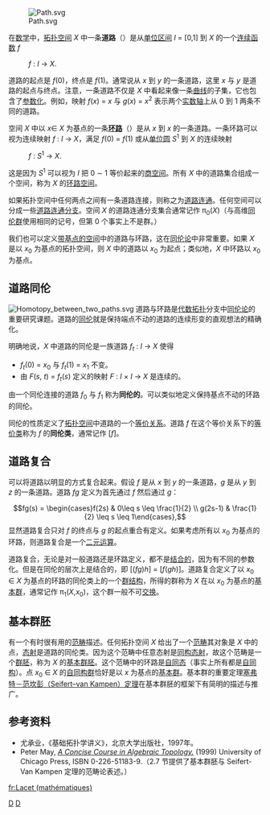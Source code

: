 [[File:Path.svg|thumb]]

在[[数学|数学]]中，[[拓扑空间|拓扑空间]] ''X'' 中一条'''道路'''（{{lang|en|path}}）是从[[单位区间|单位区间]] ''I'' = [0,1] 到 ''X'' 的一个[[连续函数_(拓扑学)|连续函数]] ''f'' 
:''f'' : ''I'' → ''X''.
道路的起点是 ''f''(0)，终点是 ''f''(1)。通常说从 ''x'' 到 ''y'' 的一条道路，这里 ''x'' 与 ''y'' 是道路的起点与终点。注意，一条道路不仅是 ''X'' 中看起来像一条[[曲线|曲线]]的子集，它也包含了[[坐标系|参数化]]。例如，映射 ''f''(''x'') =  ''x'' 与 ''g''(''x'') = ''x''<sup>2</sup> 表示两个[[实数轴|实数轴]]上从 0 到 1 两条不同的道路。

空间 ''X'' 中以 ''x''∈ ''X'' 为基点的一条'''[[环路_(拓扑学)|环路]]'''（{{lang|en|loop}}）是从 ''x'' 到 ''x'' 的一条道路。一条环路可以视为连续映射 ''f'' : ''I'' → ''X''，满足 ''f''(0) = ''f''(1) 或从[[单位圆|单位圆]] ''S''<sup>1</sup> 到 ''X'' 的连续映射
:''f'' : ''S''<sup>1</sup> → ''X''.
这是因为 ''S''<sup>1</sup> 可以视为 ''I'' 把 0 ∼ 1 等价起来的[[商空间|商空间]]。所有 ''X'' 中的道路集合组成一个空间，称为 ''X'' 的[[环路空间|环路空间]]。

如果拓扑空间中任何两点之间有一条道路连接，则称之为[[道路连通|道路连通]]。任何空间可以分成一些[[道路连通分支|道路连通分支]]。空间 ''X'' 的道路连通分支集合通常记作 π<sub>0</sub>(''X'')（与高维[[同伦群|同伦群]]使用相同的记号，但第 0 个事实上不是群。）

我们也可以定义[[带基点的空间|带基点的空间]]中的道路与环路，这在[[同伦论|同伦论]]中非常重要。如果 ''X'' 是以 ''x''<sub>0</sub> 为基点的拓扑空间，则 ''X'' 中的道路以 ''x''<sub>0</sub> 为起点；类似地，''X'' 中环路以 ''x''<sub>0</sub> 为基点。

==道路同伦==
{{main|同伦}}
[[File:Homotopy_between_two_paths.svg|thumb]]
道路与环路是[[代数拓扑|代数拓扑]]分支中[[同伦论|同伦论]]的重要研究课题。道路的[[同伦|同伦]]就是保持端点不动的道路的连续形变的直观想法的精确化。

明确地说，''X'' 中道路的同伦是一族道路 ''f''<sub>''t''</sub> : ''I'' → ''X'' 使得
* ''f''<sub>''t''</sub>(0) = ''x''<sub>0</sub> 与 ''f''<sub>''t''</sub>(1) = ''x''<sub>1</sub> 不变。
* 由 ''F''(''s'', ''t'') = ''f''<sub>''t''</sub>(''s'') 定义的映射 ''F'' : ''I'' × ''I'' → ''X'' 是连续的。

由一个同伦连接的道路 ''f''<sub>0</sub> 与 ''f''<sub>1</sub> 称为'''同伦的'''。可以类似地定义保持基点不动的环路的同伦。

同伦的性质定义了[[拓扑空间|拓扑空间]]中道路的一个[[等价关系|等价关系]]。道路 ''f'' 在这个等价关系下的[[等价类|等价类]]称为 ''f'' 的'''同伦类'''，通常记作 [''f'']。

==道路复合==
可以将道路以明显的方式复合起来。假设 ''f'' 是从 ''x'' 到 ''y'' 的一条道路，''g'' 是从 ''y'' 到 ''z'' 的一条道路。道路 ''fg'' 定义为首先通过 ''f'' 然后通过 ''g''：
:<math>fg(s) = \begin{cases}f(2s) & 0\leq s \leq \frac{1}{2} \\ g(2s-1) & \frac{1}{2} \leq s \leq 1\end{cases},</math>
显然道路复合只对 ''f'' 的终点与 ''g'' 的起点重合有定义。如果考虑所有以 ''x''<sub>0</sub> 为基点的环路，则道路复合是一个[[二元运算|二元运算]]。

道路复合，无论是对一般道路还是环路定义，都不是[[结合律|结合的]]，因为有不同的参数化。但是在同伦的层次上是结合的，即  [(''fg'')''h''] = [''f''(''gh'')]。道路复合定义了以 ''x''<sub>0</sub> ∈ ''X'' 为基点的环路的同伦类上的一个[[群|群结构]]，所得的群称为 ''X'' 在以 ''x''<sub>0</sub> 为基点的[[基本群|基本群]]，通常记作 π<sub>1</sub>(''X'',''x''<sub>0</sub>)，这个群一般不可[[交换律|交换]]。

==基本群胚==
有一个有时很有用的[[范畴论|范畴]]描述。任何拓扑空间 ''X'' 给出了一个[[范畴_(数学)|范畴]]其对象是 ''X'' 中的点，[[态射|态射]]是道路的同伦类。因为这个范畴中任意态射是[[同构态射|同构态射]]，故这个范畴是一个[[群胚|群胚]]，称为 ''X'' 的[[基本群胚|基本群胚]]。这个范畴中的环路是[[自同态|自同态]]（事实上所有都是[[自同构|自同构]]）。点  ''x''<sub>0</sub> ∈ ''X'' 的[[自同构群|自同构群]]恰好是以 ''x'' 为基点的[[基本群|基本群]]。基本群的重要定理[[塞弗特－范坎彭定理|塞弗特－范坎彭（Seifert–van Kampen）定理]]在基本群胚的框架下有简明的描述与推广。

==参考资料==
* 尤承业，《基础拓扑学讲义》，北京大学出版社，1997年。
* Peter May, [http://www.math.uchicago.edu/~may/CONCISE/ConciseRevised.pdf ''A Concise Course in Algebraic Topology.''] (1999) University of Chicago Press, ISBN 0-226-51183-9.（2.7 节提供了基本群胚与 Seifert-Van Kampen 定理的范畴论表述。）

[[Category:拓扑学|D]]
[[Category:同伦论|D]]

[[fr:Lacet_(mathématiques)|fr:Lacet (mathématiques)]]